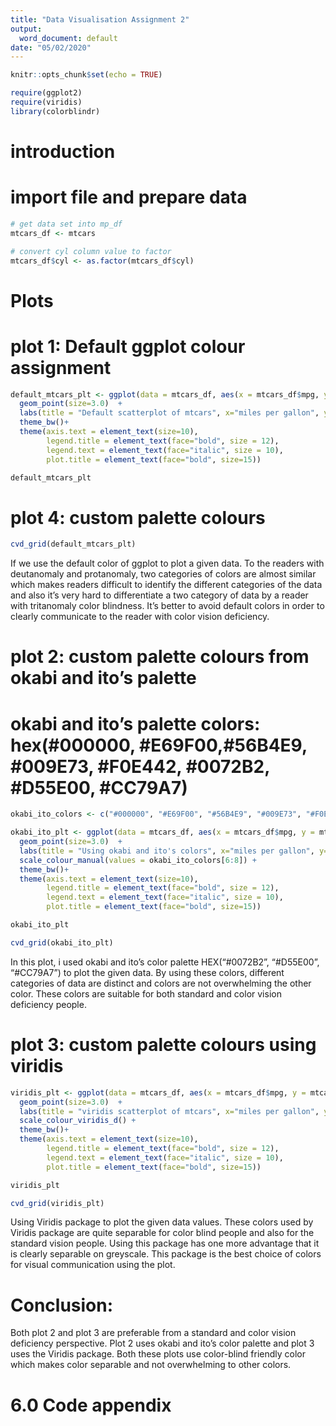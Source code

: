 ```yaml
---
title: "Data Visualisation Assignment 2"
output:
  word_document: default
date: "05/02/2020"
---
```


```r
knitr::opts_chunk$set(echo = TRUE)
```

```r
require(ggplot2)
require(viridis)
library(colorblindr)
```

# introduction

# import file and prepare data
```r
# get data set into mp_df
mtcars_df <- mtcars

# convert cyl column value to factor
mtcars_df$cyl <- as.factor(mtcars_df$cyl)
```


# Plots

# plot 1: Default ggplot colour assignment
```r
default_mtcars_plt <- ggplot(data = mtcars_df, aes(x = mtcars_df$mpg, y = mtcars_df$wt, colour = mtcars_df$cyl)) +
  geom_point(size=3.0)  +
  labs(title = "Default scatterplot of mtcars", x="miles per gallon", y="weight", color="number of cylinders") +
  theme_bw()+
  theme(axis.text = element_text(size=10),
        legend.title = element_text(face="bold", size = 12),
        legend.text = element_text(face="italic", size = 10),
        plot.title = element_text(face="bold", size=15)) 

default_mtcars_plt 
```
# plot 4: custom palette colours

```r
cvd_grid(default_mtcars_plt)
```
If we use the default color of ggplot to plot a given data. To the readers with deutanomaly and protanomaly, two categories of colors are almost similar which makes readers difficult to identify the different categories of the data and also it's very hard to differentiate a two category of data by a reader with tritanomaly color blindness. It's better to avoid default colors in order to clearly communicate to the reader with color vision deficiency.

# plot 2: custom palette colours from okabi and ito's palette
# okabi and ito's palette colors: hex(#000000, #E69F00,#56B4E9, #009E73, #F0E442, #0072B2, #D55E00, #CC79A7)
```r
okabi_ito_colors <- c("#000000", "#E69F00", "#56B4E9", "#009E73", "#F0E442", "#0072B2", "#D55E00", "#CC79A7")

okabi_ito_plt <- ggplot(data = mtcars_df, aes(x = mtcars_df$mpg, y = mtcars_df$wt, colour = mtcars_df$cyl)) +
  geom_point(size=3.0)  +
  labs(title = "Using okabi and ito's colors", x="miles per gallon", y="weight", color="number of cylinders") +
  scale_colour_manual(values = okabi_ito_colors[6:8]) +
  theme_bw()+
  theme(axis.text = element_text(size=10),
        legend.title = element_text(face="bold", size = 12),
        legend.text = element_text(face="italic", size = 10),
        plot.title = element_text(face="bold", size=15)) 

okabi_ito_plt
```
```r
cvd_grid(okabi_ito_plt)
```
In this plot, i used okabi and ito's color palette HEX("#0072B2", "#D55E00", "#CC79A7") to plot the given data. By using these colors, different categories of data are distinct and colors are not overwhelming the other color. These colors are suitable for both standard and color vision deficiency people. 

# plot 3: custom palette colours using viridis
```r
viridis_plt <- ggplot(data = mtcars_df, aes(x = mtcars_df$mpg, y = mtcars_df$wt, colour = mtcars_df$cyl)) +
  geom_point(size=3.0)  +
  labs(title = "viridis scatterplot of mtcars", x="miles per gallon", y="weight", color="number of cylinders") +
  scale_colour_viridis_d() +
  theme_bw()+
  theme(axis.text = element_text(size=10),
        legend.title = element_text(face="bold", size = 12),
        legend.text = element_text(face="italic", size = 10),
        plot.title = element_text(face="bold", size=15)) 

viridis_plt
```
```r
cvd_grid(viridis_plt)
```
Using Viridis package to plot the given data values. These colors used by Viridis package are quite separable for color blind people and also for the standard vision people. Using this package has one more advantage that it is clearly separable on greyscale. This package is the best choice of colors for visual communication using the plot.

# Conclusion:
Both plot 2 and plot 3 are preferable from a standard and color vision deficiency perspective. Plot 2 uses okabi and ito's color palette and plot 3 uses the Viridis package. Both these plots use color-blind friendly color which makes color separable and not overwhelming to other colors.


# 6.0  Code appendix
```r
```
